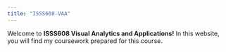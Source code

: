 ```yaml
---
title: "ISSS608-VAA"
---
```


Welcome to **ISSS608 Visual Analytics and Applications!** In this website, you will find my coursework prepared for this course.
